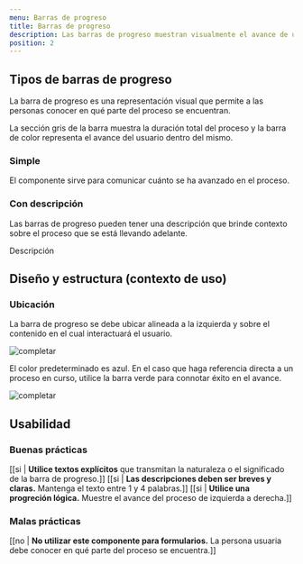 ```yaml
---
menu: Barras de progreso
title: Barras de progreso
description: Las barras de progreso muestran visualmente el avance de un proceso de varios pasos a partir de la interacción de la persona usuaria.
position: 2
---
```


## Tipos de barras de progreso

La barra de progreso es una representación visual que permite a las personas conocer en qué parte del proceso se encuentran.

La sección gris de la barra muestra la duración total del proceso y la barra de color representa el avance del usuario dentro del mismo.

### Simple

El componente sirve para comunicar cuánto se ha avanzado en el proceso.

<div class="content-2">
  <div class="progression-container mb-5">
    <div class="progress">
      <div
        class="progress-bar bg-info"
        role="progressbar"
        aria-valuenow="0"
        aria-valuemin="0"
        aria-valuemax="80"
        style="width: 25%;"
      ></div>
    </div>
  </div>
  <div class="progression-container mt-2">
    <div class="progress">
      <div
        class="progress-bar bg-success"
        role="progressbar"
        aria-valuenow="0"
        aria-valuemin="0"
        aria-valuemax="80"
        style="width: 25%;"
      ></div>
    </div>
  </div>
</div>

### Con descripción

Las barras de progreso pueden tener una descripción que brinde contexto sobre el proceso que se está llevando adelante.

<div class="content-2">
  <div class="progression-container">
    <p class="steps">Descripción</p>
    <div class="progress">
      <div
        class="progress-bar bg-info"
        role="progressbar"
        aria-valuenow="0"
        aria-valuemin="0"
        aria-valuemax="80"
        style="width: 25%;"
      ></div>
    </div>
  </div>
</div>

## Diseño y estructura (contexto de uso)

### Ubicación

La barra de progreso se debe ubicar alineada a la izquierda y sobre el contenido en el cual interactuará el usuario.

![completar](/componentes/barradeprogreso/barra-progreso-2.svg)

El color predeterminado es azul. En el caso que haga referencia directa a un proceso en curso, utilice la barra verde para connotar éxito en el avance.

![completar](/componentes/barradeprogreso/barra-progreso.svg)

## Usabilidad

### Buenas prácticas

[[si | **Utilice textos explícitos** que transmitan la naturaleza o el significado de la barra de progreso.]]
[[si | **Las descripciones deben ser breves y claras.** Mantenga el texto entre 1 y 4 palabras.]]
[[si | **Utilice una progreción lógica.** Muestre el avance del proceso de izquierda a derecha.]]

### Malas prácticas

[[no | **No utilizar este componente para formularios.** La persona usuaria debe conocer en qué parte del proceso se encuentra.]]
